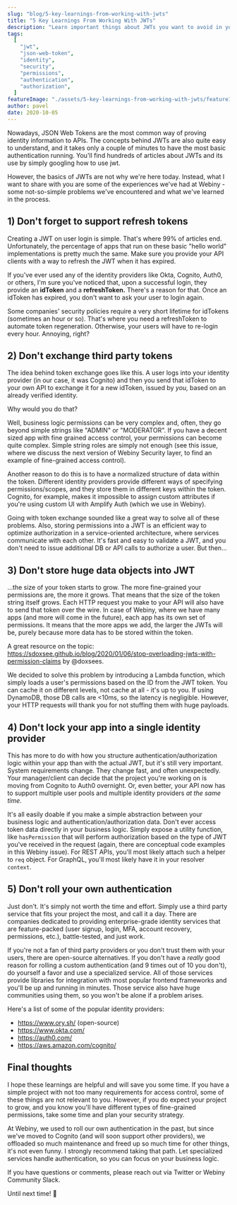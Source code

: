 ```yaml
---
slug: "blog/5-key-learnings-from-working-with-jwts"
title: "5 Key Learnings From Working With JWTs"
description: "Learn important things about JWTs you want to avoid in your projects.  to save time, money and a few headaches."
tags:
  [
    "jwt",
    "json-web-token",
    "identity",
    "security",
    "permissions",
    "authentication",
    "authorization",
  ]
featureImage: "./assets/5-key-learnings-from-working-with-jwts/featureImage.png"
author: pavel
date: 2020-10-05
---
```


Nowadays, JSON Web Tokens are the most common way of proving identity information to APIs. The concepts behind JWTs are also quite easy to understand, and it takes only a couple of minutes to have the most basic authentication running. You'll find hundreds of articles about JWTs and its use by simply googling <ExternalLink href="https://www.google.com/search?q=how+to+use+jwt">how to use jwt</ExternalLink>.

However, the basics of JWTs are not why we're here today. Instead, what I want to share with you are some of the experiences we've had at Webiny - some not-so-simple problems we've encountered and what we've learned in the process.

## 1) Don't forget to support refresh tokens

Creating a JWT on user login is simple. That's where 99% of articles end. Unfortunately, the percentage of apps that run on these basic "hello world" implementations is pretty much the same. Make sure you provide your API clients with a way to refresh the JWT when it has expired.

If you've ever used any of the identity providers like Okta, Cognito, Auth0, or others, I'm sure you've noticed that, upon a successful login, they provide an **idToken** and a **refreshToken.** There's a reason for that. Once an idToken has expired, you don't want to ask your user to login again.

Some companies' security policies require a very short lifetime for idTokens (sometimes an hour or so). That's where you need a refreshToken to automate token regeneration. Otherwise, your users will have to re-login every hour. Annoying, right?

## 2) Don't exchange third party tokens

The idea behind token exchange goes like this. A user logs into your identity provider (in our case, it was Cognito) and then you send that idToken to your own API to exchange it for a new idToken, issued by _you,_ based on an already verified identity.

Why would you do that?

Well, business logic permissions can be very complex and, often, they go beyond simple strings like "ADMIN" or "MODERATOR". If you have a decent sized app with fine grained access control, your permissions can become quite complex. Simple string roles are simply not enough (see <ExternalLink href="https://github.com/webiny/webiny-js/issues/1194?utm_source=Webiny-blog&utm_medium=webiny-github-security-layer&utm_campaign=webiny-hub-content-oct-5&utm_content=webiny-security-layer-upgrade&utm_term=W00138">this issue</ExternalLink>, where we discuss the next version of Webiny Security layer, to find an example of fine-grained access control).

Another reason to do this is to have a normalized structure of data within the token. Different identity providers provide different ways of specifying permissions/scopes, and they store them in different keys within the token. Cognito, for example, makes it impossible to assign custom attributes if you're using custom UI with <ExternalLink href="https://docs.amplify.aws/lib/auth/overview/q/platform/js">Amplify Auth</ExternalLink> (which we use in Webiny).

Going with token exchange sounded like a great way to solve all of these problems. Also, storing permissions into a JWT is an efficient way to optimize authorization in a service-oriented architecture, where services communicate with each other. It's fast and easy to validate a JWT, and you don't need to issue additional DB or API calls to authorize a user. But then...

## 3) Don't store huge data objects into JWT

...the size of your token starts to grow. The more fine-grained your permissions are, the more it grows. That means that the size of the token string itself grows. Each HTTP request you make to your API will also have to send that token over the wire. In case of Webiny, where we have many apps (and more will come in the future), each app has its own set of permissions. It means that the more apps we add, the larger the JWTs will be, purely because more data has to be stored within the token.

A great resource on the topic: <ExternalLink href="https://sdoxsee.github.io/blog/2020/01/06/stop-overloading-jwts-with-permission-claims">https://sdoxsee.github.io/blog/2020/01/06/stop-overloading-jwts-with-permission-claims</ExternalLink> by <ExternalLink href="https://twitter.com/doxsees">@doxsees</ExternalLink>.

We decided to solve this problem by introducing a Lambda function, which simply loads a user's permissions based on the ID from the JWT token. You can cache it on different levels, not cache at all - it's up to you. If using DynamoDB, those DB calls are <10ms, so the latency is negligible. However, your HTTP requests will thank you for not stuffing them with huge payloads.

## 4) Don't lock your app into a single identity provider

This has more to do with how you structure authentication/authorization logic within your app than with the actual JWT, but it's still very important. System requirements change. They change fast, and often unexpectedly. Your manager/client can decide that the project you're working on is moving from Cognito to Auth0 overnight. Or, even better, your API now has to support multiple user pools and multiple identity providers _at the same time_.

It's all easily doable if you make a simple abstraction between your business logic and authentication/authorization data. Don't ever access token data directly in your business logic. Simply expose a utility function, like `hasPermission` that will perform authorization based on the type of JWT you've received in the request (again, there are conceptual code examples in <ExternalLink href="https://github.com/webiny/webiny-js/issues/1194?utm_source=Webiny-blog&utm_medium=webiny-github-security-layer&utm_campaign=webiny-hub-content-oct-5&utm_content=webiny-security-layer-upgrade&utm_term=W00138">this Webiny issue</ExternalLink>). For REST APIs, you'll most likely attach such a helper to `req` object. For GraphQL, you'll most likely have it in your resolver `context`.

## 5) Don't roll your own authentication

Just don't. It's simply not worth the time and effort. Simply use a third party service that fits your project the most, and call it a day. There are companies dedicated to providing enterprise-grade identity services that are feature-packed (user signup, login, MFA, account recovery, permissions, etc.), battle-tested, and just work.

If you're not a fan of third party providers or you don't trust them with your users, there are open-source alternatives. If you don't have a _really_ good reason for rolling a custom authentication (and 9 times out of 10 you don't), do yourself a favor and use a specialized service. All of those services provide libraries for integration with most popular frontend frameworks and you'll be up and running in minutes. Those service also have huge communities using them, so you won't be alone if a problem arises.

Here's a list of some of the popular identity providers:
- https://www.ory.sh/ (open-source)
- https://www.okta.com/ 
- https://auth0.com/
- https://aws.amazon.com/cognito/

## Final thoughts

I hope these learnings are helpful and will save you some time. If you have a simple project with not too many requirements for access control, some of these things are not relevant to you. However, if you do expect your project to grow, and you know you'll have different types of fine-grained permissions, take some time and plan your security strategy. 

At Webiny, we used to roll our own authentication in the past, but since we've moved to Cognito (and will soon support other providers), we offloaded so much maintenance and freed up so much time for other things, it's not even funny. I strongly recommend taking that path. Let specialized services handle authentication, so you can focus on your business logic.

If you have questions or comments, please reach out via <ExternalLink href="https://twitter.com/paveldenisjuk">Twitter</ExternalLink> or <ExternalLink href="https://www.webiny.com/slack?utm_source=Webiny-blog&utm_medium=webiny-slack-community&utm_campaign=webiny-hub-content-oct-5&utm_content=webiny-security-layer-upgrade&utm_term=W00139">Webiny Community Slack</ExternalLink>.

Until next time! 🍻

